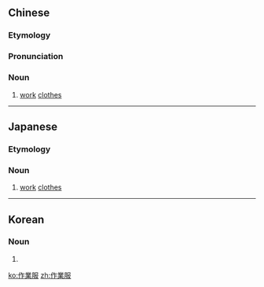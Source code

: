 {{also|作业服}}
==Chinese==
{{zh-forms|s=作业服|type=21}}

===Etymology===
{{zh-compound|作業|服|to work, to do labour|clothes}}

===Pronunciation===
{{zh-pron
|m=zuòyèfú
|cat=n
}}

===Noun===
{{zh-noun}}

# [[work]] [[clothes]]

----

==Japanese==
{{ja-kanjitab|さ|ぎょう|ふく|yomi=on}}

===Etymology===
{{compound|作業|服|lang=ja|t1=work, operation|t2=clothes|sort=さぎょうふく}}

===Noun===
{{ja-noun|さぎょうふく}}

# [[work]] [[clothes]]

----

==Korean==
{{ko-hanjatab|作|業|服}}

===Noun===
{{ko-noun|hj|rv=jag-eopbuk|hangeul=작업복}}

# {{hanja form of|작업복|work clothes}}

[[ko:作業服]]
[[zh:作業服]]